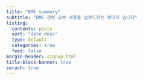 ```yaml
---
title: "BME summary"
subtitle: "BME 관련 공부 내용을 업로드하는 페이지 입니다"
listing:
  contents: posts
  sort: "date desc"
  type: default
  categories: true
  feed: false
margin-header: signup.html
title-block-banner: true
serach: true
---
```

